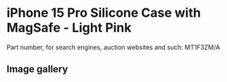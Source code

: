
# iPhone 15 Pro Silicone Case with MagSafe - Light Pink

Part number, for search engines, auction websites and such: MT1F3ZM/A

## Image gallery

<div style={{ width: "768px" }}>
  <GalleryComponent
    images={[
      {
        original: "/everysource/MT1F3.png",
        thumbnail: "/everypreview/MT1F3.png",
      },
      {
        original: "/everysource/MT1F3_AV1.png",
        thumbnail: "/everypreview/MT1F3_AV1.png",
      },
      {
        original: "/everysource/MT1F3_AV2.png",
        thumbnail: "/everypreview/MT1F3_AV2.png",
      },
      {
        original: "/everysource/MT1F3_AV3.png",
        thumbnail: "/everypreview/MT1F3_AV3.png",
      },
      {
        original: "/everysource/MT1F3_AV4.png",
        thumbnail: "/everypreview/MT1F3_AV4.png",
      },
      {
        original: "/everysource/MT1F3_AV5.png",
        thumbnail: "/everypreview/MT1F3_AV5.png",
      }
    ]}
  />
</div>